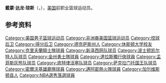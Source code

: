 {{Infobox NBA Player
| name  = 戴蒙·琼斯<br />Damon Jones
| image = Damon Jones.jpg
| career_number = 9 ,11, 13, 14, 19
| career_position = [[后卫|后卫]]
| nickname = DJ、Specialist
| height_ft = 6
| height_in = 4
| weight_lbs = 200
| team = 
| nationality = {{USA}}
| nationality_2 =
| birth_date  = {{birth date and age|1976|8|25}}
| birth_place = {{USA}}[[得克萨斯州|得克萨斯州]][[加尔维斯顿_(得克萨斯州)|加尔维斯顿]]
| death_date = 
| death_place = 
| highschool = 
| college = [[休斯敦大学|休斯敦大学]]（1994年–1997年）
| draft = 
| draft_year = 1997
| draft_team = 
| career_start =1998年
| career_end = 2012年
| teams = 
| years1 = {{nbay|1998|end}}
| team1 = [[新泽西篮网|新泽西篮网]]
| years2 = {{nbay|1998|end}}
| team2 = [[波士顿凯尔特人|波士顿凯尔特人]] 
| years3 = {{nbay|1999|start}}
| team3 = [[金州勇士|金州勇士]] 
| years4 = {{nbay|1999|full=y}}
| team4 = [[达拉斯小牛|达拉斯小牛]] 
| years5 = {{nbay|2000|full=y}}
| team5 = [[孟菲斯灰熊队|温哥华灰熊]] 
| years6 = {{nbay|2001|full=y}}
| team6 = [[底特律活塞|底特律活塞]]  
| years7 = {{nbay|2002|full=y}}
| team7 = [[萨克拉门托国王|萨克拉门托国王]]
| years8 = {{nbay|2003|full=y}}
| team8 = [[密尔沃基雄鹿|密尔沃基雄鹿]] 
| years9 = {{nbay|2004|full=y}}
| team9 = [[迈阿密热火|迈阿密热火]]
| years10 = {{nbay|2005|start}}–{{nbay|2007|end}}
| team10 = [[克利夫兰骑士|克利夫兰骑士]]
| years11 = {{nbay|2008|full=y}}
| team11 = 密尔沃基雄鹿
| cyears1 = {{nbay|2014|start}}–{{nbay|2018|start}}
| cteam1 = 克利夫兰骑士助理教練
| awards = 
*[[NBA总冠军|NBA总冠军]]（[[2016年NBA总决赛|2016]]）
| halloffame = 
| stats_league = NBA
| stat1label = [[得分_(篮球)|得分]]
| stat1value = 4,326（6.6分）
| stat2label = [[篮板球|篮板]]
| stat2value = 1,074（1.6个）
| stat3label = [[助攻|助攻]]
| stat3value = 1,806（2.7次）
| bbr        = jonesda01
}}
'''戴蒙·达龙·琼斯'''（{{lang-en|'''Damon Darron Jones'''}}，{{bd|1976年|8月25日|||J}}），[[美国|美国]]前职业篮球运动员。

== 参考资料 ==
{{reflist}}

{{US-sport-bio-stub}}
{{Cleveland Cavaliers 2015-16 NBA champions}}

{{Authority control}}
{{DEFAULTSORT:Jones, Damon}}
[[Category:美国男子篮球运动员|Category:美国男子篮球运动员]]
[[Category:非洲裔美国篮球运动员|Category:非洲裔美国篮球运动员]]
[[Category:控球后卫|Category:控球后卫]]
[[Category:得分后卫|Category:得分后卫]]
[[Category:德克萨斯州人|Category:德克萨斯州人]]
[[Category:休斯顿大学校友|Category:休斯顿大学校友]]
[[Category:克里夫蘭騎士隊球員|Category:克里夫蘭騎士隊球員]]
[[Category:新泽西网队球员|Category:新泽西网队球员]]
[[Category:波士顿凯尔特人队球员|Category:波士顿凯尔特人队球员]]
[[Category:金州勇士隊球員|Category:金州勇士隊球員]]
[[Category:達拉斯獨行俠球員|Category:達拉斯獨行俠球員]]
[[Category:孟菲斯灰熊队球员|Category:孟菲斯灰熊队球员]]
[[Category:底特律活塞队球员|Category:底特律活塞队球员]]
[[Category:萨克拉门托国王队球员|Category:萨克拉门托国王队球员]]
[[Category:密爾沃基雄鹿隊球員|Category:密爾沃基雄鹿隊球員]]
[[Category:邁阿密熱火隊球員|Category:邁阿密熱火隊球員]]
[[Category:加尔维斯顿县人|Category:加尔维斯顿县人]]
[[Category:NBA選秀落選球員|Category:NBA選秀落選球員]]